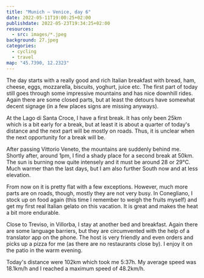```yaml
---
title: "Munich — Venice, day 6"
date: 2022-05-11T19:00:25+02:00
publishdate: 2022-05-23T19:34:25+02:00
resources:
  - src: images/*.jpeg
background: 27.jpeg
categories:
  - cycling
  - travel
map: "45.7390, 12.2323"
---
```


The day starts with a really good and rich Italian breakfast with bread, ham,
cheese, eggs, mozzarella, biscuits, yoghurt, juice etc. The first part of today
still goes through some impressive mountains and has nice downhill rides. Again
there are some closed parts, but at least the detours have somewhat decent
signage (in a few places signs are missing anyways).

<Rimg src="1.jpeg" alt="View of the mountains." />

<Gallery>
  <Rimg src="4.jpeg" alt="Riverbed of the Piave." />
  <Rimg src="3.jpeg" alt="Riverbed of the Piave." />
  <Rimg src="5.jpeg" caption="Another detour." />
  <Rimg src="6.jpeg" caption="A giant's bicycle." />
  <Rimg src="10.jpeg" caption="At times the route follows some channels." />
</Gallery>

<Pano src="3.jpeg" caption="Slowly leaving the mountains behind." />

At the Lago di Santa Croce, I have a first break. It has only been 25km which is
a bit early for a break, but at least it is about a quarter of today's distance
and the next part will be mostly on roads. Thus, it is unclear when the next
opportunity for a break will be.

<Pano src="2.jpeg" caption="Lago di Santa Croce" />

<Gallery>
  <Rimg src="11.jpeg" alt="Lago di Santa Croce" />
  <Rimg src="12.jpeg" alt="Mountains and a village in front." />
  <Rimg src="13.jpeg" alt="Another lake." />
  <Rimg src="14.jpeg" alt="Another turqoise lake with a castle tower." />
  <Rimg
    src="15.jpeg"
    caption="Passing underneath an impressive highway bridge."
  />
</Gallery>

<Pano src="4.jpeg" alt="A beatiful lake." />

<Rimg src="16.jpeg" caption="Passing a village with an old church." />

<Gallery>
  <Rimg src="17.jpeg" alt="Mountain view." />
  <Rimg
    src="18.jpeg"
    caption="You might think South Germans are devout with all the crosses along the paths in the Northern Alps, but this is on a completely different level."
  />
</Gallery>

<Rimg src="21.jpeg" caption="Vittorio Veneto" />

After passing Vittorio Veneto, the mountains are suddenly behind me. Shortly
after, around 1pm, I find a shady place for a second break at 50km. The sun is
burning now quite intensely and it must be around 28 or 29°C. Much warmer than
the last days, but I am also further South now and at less elevation.

<Pano src="5.jpeg" caption="My lunch break spot." />

<Rimg src="24.jpeg" caption="My lunch break spot." />

From now on it is pretty flat with a few exceptions. However, much more parts
are on roads, though, mostly they are not very busy. In Conegliano, I stock up
on food again (this time I remember to weigh the fruits myself) and get my first
real Italian gelato on this vacation. It is great and makes the heat a bit more
endurable.

<Gallery>
  <Rimg
    src="26.jpeg"
    caption="Vineyards, the region is know for Prosecco and my route in part follows the Strada del Prosecco (street of Prosecco)."
  />
  <Rimg src="27.jpeg" alt="Poppy" />
  <Rimg
    src="28.jpeg"
    caption="Did I take a wrong turn and ended up back in Bavaria where I started?"
  />
  <Rimg src="29.jpeg" caption="A tiny underpass" />
</Gallery>

<Rimg src="30.jpeg" alt="On the road" />

Close to Treviso, in Villorba, I stay at another bed and breakfast. Again there
are some language barriers, but they are circumvented with the help of
a translator app on the phone. The host is very friendly and even orders and
picks up a pizza for me (as there are no restaurants close by). I enjoy it
on the patio in the warm evening.

<GpxTrack src="20220511.gpx" />

Today's distance were 102km which took me 5:37h. My average speed was 18.1km/h
and I reached a maximum speed of 48.2km/h.

<ElevationProfile src="20220511.gpx" />

<Nextday />

